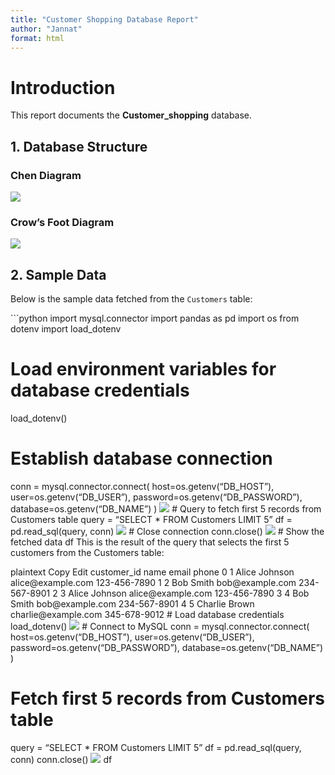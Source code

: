 ```yaml
---
title: "Customer Shopping Database Report"
author: "Jannat"
format: html
---
```


# **Introduction**
This report documents the **Customer_shopping** database.

## **1. Database Structure**
### **Chen Diagram**
![](chen_Diagram.png)

### **Crow’s Foot Diagram**
![](Crows_Foot_Diagram.png)

## **2. Sample Data**
Below is the sample data fetched from the `Customers` table:

```python
import mysql.connector
import pandas as pd
import os
from dotenv import load_dotenv

# Load environment variables for database credentials
load_dotenv()


# Establish database connection
conn = mysql.connector.connect(
    host=os.getenv("DB_HOST"),
    user=os.getenv("DB_USER"),
    password=os.getenv("DB_PASSWORD"),
    database=os.getenv("DB_NAME")
)
![](Output1.png)
# Query to fetch first 5 records from Customers table
query = "SELECT * FROM Customers LIMIT 5"
df = pd.read_sql(query, conn)
![](Output2.png)
# Close connection
conn.close()
![](Output1.png)
# Show the fetched data
df
This is the result of the query that selects the first 5 customers from the Customers table:

plaintext
Copy
Edit
customer_id           name                email         phone
0            1  Alice Johnson    alice@example.com  123-456-7890
1            2      Bob Smith      bob@example.com  234-567-8901
2            3  Alice Johnson    alice@example.com  123-456-7890
3            4      Bob Smith      bob@example.com  234-567-8901
4            5  Charlie Brown  charlie@example.com  345-678-9012
# Load database credentials
load_dotenv()
![](Output3.png)
# Connect to MySQL
conn = mysql.connector.connect(
    host=os.getenv("DB_HOST"),
    user=os.getenv("DB_USER"),
    password=os.getenv("DB_PASSWORD"),
    database=os.getenv("DB_NAME")
)

# Fetch first 5 records from Customers table
query = "SELECT * FROM Customers LIMIT 5"
df = pd.read_sql(query, conn)
conn.close()
![](Output5.png)
df
